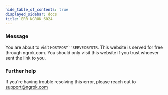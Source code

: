 ```yaml
---
hide_table_of_contents: true
displayed_sidebar: docs
title: ERR_NGROK_6024
---
```


### Message

You are about to visit `HOSTPORT``SERVEDBYSTR`. This website is served for free through ngrok.com. You should only visit this website if you trust whoever sent the link to you.

<ErrorDetails />

### Further help

If you're having trouble resolving this error, please reach out to [support@ngrok.com](mailto:support@ngrok.com?subject=Help%20with%20ERR_NGROK_6024)
